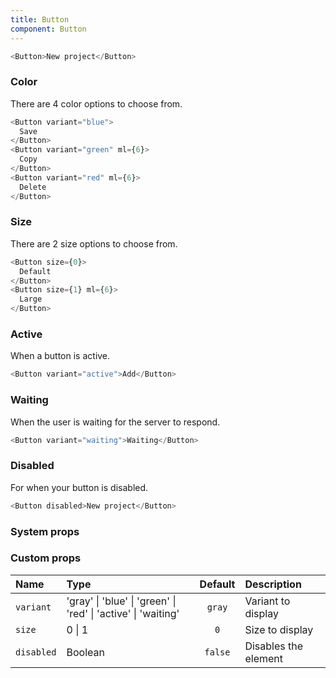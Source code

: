 ```yaml
---
title: Button
component: Button
---
```


```js live
<Button>New project</Button>
```

### Color

There are 4 color options to choose from.

```js live
<Button variant="blue">
  Save
</Button>
<Button variant="green" ml={6}>
  Copy
</Button>
<Button variant="red" ml={6}>
  Delete
</Button>
```

### Size

There are 2 size options to choose from.

```js live
<Button size={0}>
  Default
</Button>
<Button size={1} ml={6}>
  Large
</Button>
```

### Active

When a button is active.

```js live
<Button variant="active">Add</Button>
```

### Waiting

When the user is waiting for the server to respond.

```js live
<Button variant="waiting">Waiting</Button>
```

### Disabled

For when your button is disabled.

```js live
<Button disabled>New project</Button>
```

### System props




### Custom props

| Name       | Type                                                          | Default | Description          |
| :--------- | :------------------------------------------------------------ | :-----: | :------------------- |
| `variant`  | 'gray' \| 'blue' \| 'green' \| 'red' \| 'active' \| 'waiting' | `gray`  | Variant to display   |
| `size`     | 0 \| 1                                                        |   `0`   | Size to display      |
| `disabled` | Boolean                                                       | `false` | Disables the element |
